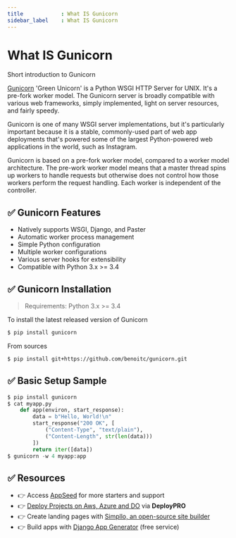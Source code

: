 ```yaml
---
title            : What IS Gunicorn
sidebar_label    : What IS Gunicorn
---
```


# What IS Gunicorn

<SubHeading>Short introduction to Gunicorn</SubHeading>

[Gunicorn](https://gunicorn.org/) 'Green Unicorn' is a Python WSGI HTTP Server for UNIX. It's a pre-fork worker model. 
The Gunicorn server is broadly compatible with various web frameworks, simply implemented, light on server resources, and fairly speedy.

Gunicorn is one of many WSGI server implementations, but it's particularly important because it is a stable,
 commonly-used part of web app deployments that's powered some of the largest Python-powered web applications in the world, such as Instagram.

Gunicorn is based on a pre-fork worker model, compared to a worker model architecture. 
The pre-work worker model means that a master thread spins up workers to handle requests but otherwise does not control how those workers perform the request handling. Each worker is independent of the controller.

## ✅ Gunicorn Features

- Natively supports WSGI, Django, and Paster
- Automatic worker process management
- Simple Python configuration
- Multiple worker configurations
- Various server hooks for extensibility
- Compatible with Python 3.x >= 3.4

## ✅ Gunicorn Installation

> Requirements: Python 3.x >= 3.4

To install the latest released version of Gunicorn

```bash
$ pip install gunicorn
```

From sources

```bash
$ pip install git+https://github.com/benoitc/gunicorn.git
```

## ✅ Basic Setup Sample

```python
$ pip install gunicorn
$ cat myapp.py
    def app(environ, start_response):
        data = b"Hello, World!\n"
        start_response("200 OK", [
            ("Content-Type", "text/plain"),
            ("Content-Length", str(len(data)))
        ])
        return iter([data])
$ gunicorn -w 4 myapp:app
```

## ✅ Resources

- 👉 Access [AppSeed](https://appseed.us/) for more starters and support 
- 👉 [Deploy Projects on Aws, Azure and DO](https://www.docs.deploypro.dev/) via **DeployPRO**
- 👉 Create landing pages with [Simpllo, an open-source site builder](https://www.simpllo.com/)
- 👉 Build apps with [Django App Generator](https://app-generator.dev/django/) (free service)
